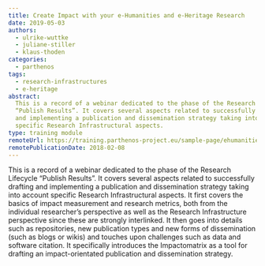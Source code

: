 ```yaml
---
title: Create Impact with your e-Humanities and e-Heritage Research
date: 2019-05-03
authors:
  - ulrike-wuttke
  - juliane-stiller
  - klaus-thoden
categories:
  - parthenos
tags:
  - research-infrastructures
  - e-heritage
abstract:
  This is a record of a webinar dedicated to the phase of the Research Lifecycle
  “Publish Results”. It covers several aspects related to successfully drafting
  and implementing a publication and dissemination strategy taking into account
  specific Research Infrastructural aspects.
type: training module
remoteUrl: https://training.parthenos-project.eu/sample-page/ehumanities-eheritage-webinar-series/webinar-impact/
remotePublicationDate: 2018-02-08
---
```


This is a record of a webinar dedicated to the phase of the Research Lifecycle
“Publish Results”. It covers several aspects related to successfully drafting
and implementing a publication and dissemination strategy taking into account
specific Research Infrastructural aspects. It first covers the basics of impact
measurement and research metrics, both from the individual researcher’s
perspective as well as the Research Infrastructure perspective since these are
strongly interlinked. It then goes into details such as repositories, new
publication types and new forms of dissemination (such as blogs or wikis) and
touches upon challenges such as data and software citation. It specifically
introduces the Impactomatrix as a tool for drafting an impact-orientated
publication and dissemination strategy.

<CTA
  title="Interested in learning more?"
  subtitle="Check out Create Impact with your e-Humanities and e-Heritage Research on PARTHENOS"
  url="https://training.parthenos-project.eu/sample-page/ehumanities-eheritage-webinar-series/webinar-impact/"
/>
